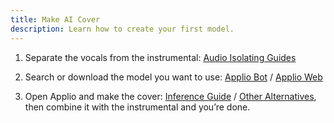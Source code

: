 ```yaml
---
title: Make AI Cover
description: Learn how to create your first model.
---
```


1. Separate the vocals from the instrumental: [Audio Isolating Guides](/guides/audio-isolating/uvr)

2. Search or download the model you want to use: [Applio Bot](/voice-models/bot) / [Applio Web](https://applio.org/models)

3. Open Applio and make the cover: [Inference Guide](/getting-started/download-models) / [Other Alternatives](/getting-started/other-alternatives), then combine it with the instrumental and you’re done.

